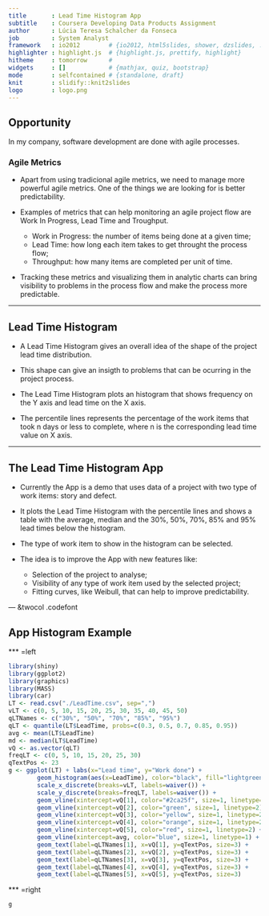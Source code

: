 ```yaml
---
title       : Lead Time Histogram App
subtitle    : Coursera Developing Data Products Assignment
author      : Lúcia Teresa Schalcher da Fonseca
job         : System Analyst
framework   : io2012        # {io2012, html5slides, shower, dzslides, ...}
highlighter : highlight.js  # {highlight.js, prettify, highlight}
hitheme     : tomorrow      # 
widgets     : []            # {mathjax, quiz, bootstrap}
mode        : selfcontained # {standalone, draft}
knit        : slidify::knit2slides
logo        : logo.png
---
```


## Opportunity

In my company, software development are done with agile processes.

### Agile Metrics

- Apart from using tradicional agile metrics, we need to manage more powerful agile metrics. One of the things we are looking for is better predictability.

- Examples of metrics that can help monitoring an agile project flow are Work In Progress, Lead Time and Troughput.

  - Work in Progress: the number of items being done at a given time;
  - Lead Time: how long each item takes to get throught the process flow;
  - Throughput: how many items are completed per unit of time.

- Tracking these metrics and visualizing them in analytic charts can bring visibility to problems in the process flow and make the process more predictable.

---

## Lead Time Histogram

- A Lead Time Histogram gives an overall idea of the shape of the project lead time distribution.

- This shape can give an insigth to problems that can be ocurring in the project process.

- The Lead Time Histogram plots an histogram that shows frequency on the Y axis and lead time on the X axis.

- The percentile lines represents the percentage of the work items that took n days or less to complete, where n is the corresponding lead time value on X axis.

---

## The Lead Time Histogram App

- Currently the App is a demo that uses data of a project with two type of work items: story and defect.

- It plots the Lead Time Histogram with the percentile lines and shows a table with the average, median and the 30%, 50%, 70%, 85% and 95% lead times below the histogram.

- The type of work item to show in the histogram can be selected.

- The idea is to improve the App with new features like:

  - Selection of the project to analyse;
  - Visibility of any type of work item used by the selected project;
  - Fitting curves, like Weibull, that can help to improve predictability. 

--- &twocol .codefont

## App Histogram Example

*** =left 

```r
library(shiny)
library(ggplot2)
library(graphics)
library(MASS)
library(car)
LT <- read.csv("./LeadTime.csv", sep=",")
vLT <- c(0, 5, 10, 15, 20, 25, 30, 35, 40, 45, 50)
qLTNames <- c("30%", "50%", "70%", "85%", "95%")
qLT <- quantile(LT$LeadTime, probs=c(0.3, 0.5, 0.7, 0.85, 0.95))
avg <- mean(LT$LeadTime)
md <- median(LT$LeadTime)
vQ <- as.vector(qLT)
freqLT <- c(0, 5, 10, 15, 20, 25, 30)
qTextPos <- 23
g <- ggplot(LT) + labs(x="Lead time", y="Work done") +
        geom_histogram(aes(x=LeadTime), color="black", fill="lightgreen", binwidth=1) +
        scale_x_discrete(breaks=vLT, labels=waiver()) +
        scale_y_discrete(breaks=freqLT, labels=waiver()) +
        geom_vline(xintercept=vQ[1], color="#2ca25f", size=1, linetype=2) +
        geom_vline(xintercept=vQ[2], color="green", size=1, linetype=2) +
        geom_vline(xintercept=vQ[3], color="yellow", size=1, linetype=2) +
        geom_vline(xintercept=vQ[4], color="orange", size=1, linetype=2) +
        geom_vline(xintercept=vQ[5], color="red", size=1, linetype=2) +
        geom_vline(xintercept=avg, color="blue", size=1, linetype=1) +
        geom_text(label=qLTNames[1], x=vQ[1], y=qTextPos, size=3) +
        geom_text(label=qLTNames[2], x=vQ[2], y=qTextPos, size=3) +
        geom_text(label=qLTNames[3], x=vQ[3], y=qTextPos, size=3) +
        geom_text(label=qLTNames[4], x=vQ[4], y=qTextPos, size=3) +
        geom_text(label=qLTNames[5], x=vQ[5], y=qTextPos, size=3)
```

*** =right

```r
g
```